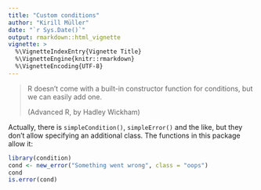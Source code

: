 ```yaml
---
title: "Custom conditions"
author: "Kirill Müller"
date: "`r Sys.Date()`"
output: rmarkdown::html_vignette
vignette: >
  %\VignetteIndexEntry{Vignette Title}
  %\VignetteEngine{knitr::rmarkdown}
  %\VignetteEncoding{UTF-8}
---
```


> R doesn’t come with a built-in constructor function for conditions, but we can easily add one.
>
> (Advanced R, by Hadley Wickham)

Actually, there is `simpleCondition()`, `simpleError()` and the like,
but they don't allow specifying an additional class.
The functions in this package allow it:

```r
library(condition)
cond <- new_error("Something went wrong", class = "oops")
cond
is.error(cond)
```
